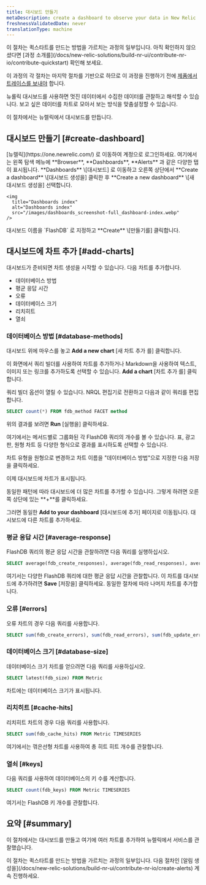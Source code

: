 ```yaml
---
title: 대시보드 만들기
metaDescription: create a dashboard to observe your data in New Relic
freshnessValidatedDate: never
translationType: machine
---
```


<Callout variant="tip">
  이 절차는 퀵스타트를 만드는 방법을 가르치는 과정의 일부입니다. 아직 확인하지 않으셨다면 [과정 소개를](/docs/new-relic-solutions/build-nr-ui/contribute-nr-io/contribute-quickstart) 확인해 보세요.

  이 과정의 각 절차는 마지막 절차를 기반으로 하므로 이 과정을 진행하기 전에 [제품에서 트레이스를 보내야](/docs/new-relic-solutions/build-nr-ui/contribute-nr-io/send-traces) 합니다.
</Callout>

뉴롤릭 대시보드를 사용하면 멋진 데이터에서 수집한 데이터를 관찰하고 해석할 수 있습니다. 보고 싶은 데이터를 차트로 모아서 보는 방식을 맞춤설정할 수 있습니다.

이 절차에서는 뉴렐릭에서 대시보드를 만듭니다.

## 대시보드 만들기 [#create-dashboard]

<Steps>
  <Step>
    [뉴렐릭](https://one.newrelic.com/) 로 이동하여 계정으로 로그인하세요. 여기에서는 왼쪽 탐색 메뉴에 **Browser**, **Dashboards**, **Alerts** 과 같은 다양한 탭이 표시됩니다.
  </Step>

  <Step>
    **Dashboards** \[대시보드] 로 이동하고 오른쪽 상단에서 **Create a dashboard** \[대시보드 생성을] 클릭한 후 **Create a new dashboard** \[새 대시보드 생성을] 선택합니다.

    <img
      title="Dashboards index"
      alt="Dashboards index"
      src="/images/dashboards_screenshot-full_dashboard-index.webp"
    />
  </Step>

  <Step>
    대시보드 이름을 `FlashDB` 로 지정하고 **Create** \[만들기를] 클릭합니다.
  </Step>
</Steps>

## 대시보드에 차트 추가 [#add-charts]

대시보드가 준비되면 차트 생성을 시작할 수 있습니다. 다음 차트를 추가합니다.

* 데이터베이스 방법
* 평균 응답 시간
* 오류
* 데이터베이스 크기
* 리치히트
* 열쇠

### 데이터베이스 방법 [#database-methods]

대시보드 위에 마우스를 놓고 **Add a new chart** \[새 차트 추가 를] 클릭합니다.

이 화면에서 쿼리 빌더를 사용하여 차트를 추가하거나 Markdown을 사용하여 텍스트, 이미지 또는 링크를 추가하도록 선택할 수 있습니다. **Add a chart** \[차트 추가 를] 클릭합니다.

쿼리 빌더 옵션이 열릴 수 있습니다. NRQL 편집기로 전환하고 다음과 같이 쿼리를 편집합니다.

```sql
SELECT count(*) FROM fdb_method FACET method 
```

위의 결과를 보려면 **Run** \[실행을] 클릭하세요.

여기에서는 메서드별로 그룹화된 각 FlashDB 쿼리의 개수를 볼 수 있습니다. 표, 광고판, 원형 차트 등 다양한 형식으로 결과를 표시하도록 선택할 수 있습니다.

차트 유형을 원형으로 변경하고 차트 이름을 "데이터베이스 방법"으로 지정한 다음 저장을 클릭하세요.

이제 대시보드에 차트가 표시됩니다.

동일한 패턴에 따라 대시보드에 더 많은 차트를 추가할 수 있습니다. 그렇게 하려면 오른쪽 상단에 있는 **+**를 클릭하세요.

그러면 동일한 **Add to your dashboard** \[대시보드에 추가] 페이지로 이동됩니다. 대시보드에 다른 차트를 추가하세요.

### 평균 응답 시간 [#average-response]

FlashDB 쿼리의 평균 응답 시간을 관찰하려면 다음 쿼리를 실행하십시오.

```sql
SELECT average(fdb_create_responses), average(fdb_read_responses), average(fdb_update_responses), average(fdb_delete_responses) FROM Metric TIMESERIES
```

여기서는 다양한 FlashDB 쿼리에 대한 평균 응답 시간을 관찰합니다. 이 차트를 대시보드에 추가하려면 **Save** \[저장을] 클릭하세요. 동일한 절차에 따라 나머지 차트를 추가합니다.

### 오류 [#errors]

오류 차트의 경우 다음 쿼리를 사용합니다.

```sql
SELECT sum(fdb_create_errors), sum(fdb_read_errors), sum(fdb_update_errors), sum(fdb_delete_errors) FROM Metric TIMESERIES
```

### 데이터베이스 크기 [#database-size]

데이터베이스 크기 차트를 얻으려면 다음 쿼리를 사용하십시오.

```sql
SELECT latest(fdb_size) FROM Metric
```

차트에는 데이터베이스 크기가 표시됩니다.

### 리치히트 [#cache-hits]

리치히트 차트의 경우 다음 쿼리를 사용합니다.

```sql
SELECT sum(fdb_cache_hits) FROM Metric TIMESERIES
```

여기에서는 꺾은선형 차트를 사용하여 총 히트 히트 개수를 관찰합니다.

### 열쇠 [#keys]

다음 쿼리를 사용하여 데이터베이스의 키 수를 계산합니다.

```sql
SELECT count(fdb_keys) FROM Metric TIMESERIES
```

여기서는 FlashDB 키 개수를 관찰합니다.

## 요약 [#summary]

이 절차에서는 대시보드를 만들고 여기에 여러 차트를 추가하여 뉴렐릭에서 서비스를 관찰했습니다.

<Callout variant="tip">
  이 절차는 퀵스타트를 만드는 방법을 가르치는 과정의 일부입니다. 다음 절차인 [알림 생성을](/docs/new-relic-solutions/build-nr-ui/contribute-nr-io/create-alerts) 계속 진행하세요.
</Callout>
